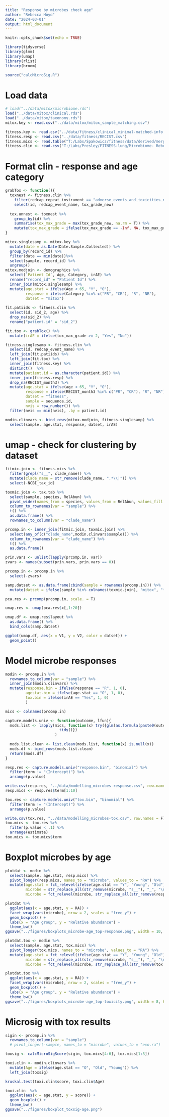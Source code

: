 ```yaml
---
title: "Response by microbes check age"
author: "Rebecca Hoyd"
date: "2024-03-01"
output: html_document
---
```


```r
knitr::opts_chunk$set(echo = TRUE)

library(tidyverse)
library(glmm)
library(umap)
library(rlist)
library(broom)

source("calcMicroSig.R")
```

# Load data

```r
# load("../data/mitox/microbiome.rds")
load("../data/mitox/clinical.rds")
load("../data/mitox/taxonomy.rds")
mitox.key <- read.csv("../data/mitox/mitox_sample_matching.csv")

fitness.key <- read.csv("../data/fitness/clinical_minimal-matched-info.csv")
fitness.resp <- read.csv("../data/fitness/RECIST.csv")
fitness.mics <- read.table("T:/Labs/Spakowicz/fitness/data/derived/merged_metaphlan_output.txt", sep = "\t", header = T)
fitness.clin <- read.csv("T:/Labs/Presley/FITNESS-lung/Microbiome- Rebecca/CoRR5512FITNESSCalcu_DATA_2023-09-15_1235.csv")
```

# Format clin - response and age category

```r
grabTox <- function(){
  toxnest <- fitness.clin %>%
    filter(redcap_repeat_instrument == "adverse_events_and_toxicities_new") %>%
    select(id, redcap_event_name, tox_grade_new)
  
  tox.unnest <- toxnest %>%
    group_by(id) %>%
    summarise(tox_max_grade = max(tox_grade_new, na.rm = T)) %>%
    mutate(tox_max_grade = ifelse(tox_max_grade == -Inf, NA, tox_max_grade))
}

```

```r
mitox.singlesamp <- mitox.key %>%
  mutate(date = as.Date(Date.Sample.Collected)) %>%
  group_by(record_id) %>%
  filter(date == min(date))%>%
  select(sample, record_id) %>%
  ungroup()
mitox.modjoin <- demographics %>%
  select(`Patient Id`, Age, Category, irAE) %>%
  rename("record_id" = "Patient Id") %>%
  inner_join(mitox.singlesamp) %>%
  mutate(age.stat = ifelse(Age < 65, "Y", "O"),
         response = ifelse(Category %in% c("PR", "CR"), "R", "NR"), 
         datset = "mitox")
  
fit.patiids <- fitness.clin %>%
  select(id, sid_2, age) %>%
  drop_na(sid_2) %>%
  rename("patient.id" = "sid_2")

fit.tox <- grabTox() %>%
  mutate(irAE = ifelse(tox_max_grade >= 2, "Yes", "No"))

fitness.singlesamp <- fitness.clin %>%
  select(id, redcap_event_name) %>%
  left_join(fit.patiids) %>%
  left_join(fit.tox) %>%
  inner_join(fitness.key) %>%
  distinct()  %>%
  mutate(patient.id = as.character(patient.id)) %>%
  inner_join(fitness.resp) %>%
  drop_na(RECIST_month3) %>%
  mutate(age.stat = ifelse(age < 65, "Y", "O"),
         response = ifelse(RECIST_month3 %in% c("PR", "CR"), "R", "NR"),
         datset = "fitness",
         sample = sequence.id,
         nvis = row_number()) %>%
  filter(nvis == min(nvis), .by = patient.id)

modin.clinvars <- bind_rows(mitox.modjoin, fitness.singlesamp) %>%
  select(sample, age.stat, response, datset, irAE)
```

# umap - check for clustering by dataset

```r
fitmic.join <- fitness.mics %>%
  filter(grepl("s__", clade_name)) %>%
  mutate(clade_name = str_remove(clade_name, ".*\\|")) %>%
  select(-NCBI_tax_id)

toxmic.join <- tax.tab %>%
  select(sample, species, RelAbun) %>%
  pivot_wider(names_from = species, values_from = RelAbun, values_fill = 0) %>%
  column_to_rownames(var = "sample") %>%
  t() %>%
  as.data.frame() %>%
  rownames_to_column(var = "clade_name")

prcomp.in <- inner_join(fitmic.join, toxmic.join) %>%
  select(any_of(c("clade_name",modin.clinvars$sample))) %>%
  column_to_rownames(var = "clade_name") %>%
  t() %>%
  as.data.frame() 

prin.vars <- unlist(lapply(prcomp.in, var))
zvars <- names(subset(prin.vars, prin.vars == 0))

prcomp.in <- prcomp.in %>%
  select(-zvars)

samp.datset <- as.data.frame(cbind(sample = rownames(prcomp.in))) %>%
  mutate(datset = ifelse(sample %in% colnames(toxmic.join), "mitox", "fitness"))
```

```r
pca.res <- prcomp(prcomp.in, scale. = T)

umap.res <- umap(pca.res$x[,1:20])

umap.df <- umap.res$layout %>%
  as.data.frame() %>%
  bind_cols(samp.datset)

ggplot(umap.df, aes(x = V1, y = V2, color = datset)) +
  geom_point()
```


# Model microbe responses

```r
modin <- prcomp.in %>%
  rownames_to_column(var = "sample") %>%
  inner_join(modin.clinvars) %>%
  mutate(response.bin = ifelse(response == "R", 1, 0),
         agestat.bin = ifelse(age.stat == "O", 1, 0),
         tox.bin = ifelse(irAE == "Yes", 1, 0)
         )

mics <- colnames(prcomp.in)
```

```r
capture.models.univ <- function(outcome, lfun){
  mods.list <- lapply(mics, function(x) try({glm(as.formula(paste0(outcome, " ~ `", x, "`")), family = lfun, data = modin) %>%
                        tidy()})
                      )
                      
  mods.list.clean <- list.clean(mods.list, function(x) is.null(x))
  mods.df <- bind_rows(mods.list.clean)
  return(mods.df)
}
```

```r
resp.res <- capture.models.univ("response.bin", "binomial") %>%
  filter(term != "(Intercept)") %>%
  arrange(p.value)

write.csv(resp.res, "../data/modelling_microbes-response.csv", row.names = F)
resp.mics <- resp.res$term[1:10]
```

```r
tox.res <- capture.models.univ("tox.bin", "binomial") %>%
  filter(term != "(Intercept)") %>%
  arrange(p.value)

write.csv(tox.res, "../data/modelling_microbes-tox.csv", row.names = F)
tox.mics <- tox.res %>%
  filter(p.value < .1) %>%
  arrange(estimate)
tox.mics <- tox.mics$term
```

# Boxplot microbes by age

```r
plotdat <- modin %>%
  select(sample, age.stat, resp.mics) %>%
  pivot_longer(resp.mics, names_to = "microbe", values_to = "RA") %>%
  mutate(age.stat = fct_relevel(ifelse(age.stat == "Y", "Young", "Old"), "Young"),
         microbe = str_replace_all(str_remove(microbe, "s__"), "_", "\n"),
         microbe = fct_relevel(microbe, str_replace_all(str_remove(resp.mics, "s__"), "_", "\n")))

plotdat %>%
  ggplot(aes(x = age.stat, y = RA)) +
  facet_wrap(vars(microbe), nrow = 2, scales = "free_y") +
  geom_boxplot() +
  labs(x = "Age group", y = "Relative abundance") +
  theme_bw()
ggsave("../figures/boxplots_microbe-age_top-response.png", width = 10, height = 6)
```

```r
plotdat.tox <- modin %>%
  select(sample, age.stat, tox.mics) %>%
  pivot_longer(tox.mics, names_to = "microbe", values_to = "RA") %>%
  mutate(age.stat = fct_relevel(ifelse(age.stat == "Y", "Young", "Old"), "Young"),
         microbe = str_replace_all(str_remove(microbe, "s__"), "_", "\n"),
         microbe = fct_relevel(microbe, str_replace_all(str_remove(tox.mics, "s__"), "_", "\n")))

plotdat.tox %>%
  ggplot(aes(x = age.stat, y = RA)) +
  facet_wrap(vars(microbe), nrow = 2, scales = "free_y") +
  geom_boxplot() +
  labs(x = "Age group", y = "Relative abundance") +
  theme_bw()
ggsave("../figures/boxplots_microbe-age_top-toxicity.png", width = 8, height = 6)
```

# Microsig with tox results

```r
sigin <- prcomp.in %>%
  rownames_to_column(var = "sample")
  # pivot_longer(-sample, names_to = "microbe", values_to = "exo.ra")

toxsig <- calcMicroSigScore(sigin, tox.mics[4:6], tox.mics[1:3])
```

```r
toxi.clin <- modin.clinvars %>%
  mutate(Age = ifelse(age.stat == "O", "Old", "Young")) %>%
  left_join(toxsig)

kruskal.test(toxi.clin$score, toxi.clin$Age)

toxi.clin  %>%
  ggplot(aes(x = age.stat, y = score)) +
  geom_boxplot() +
  theme_bw()
ggsave("../figures/boxplot_toxsig-age.png")
```

